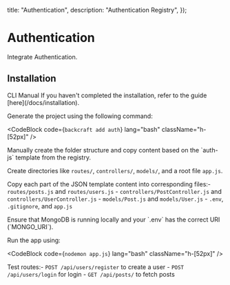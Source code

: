 
  title: "Authentication",
  description: "Authentication Registry",
});

# Authentication

Integrate Authentication.

## Installation

<Tabs defaultValue="cli">

<TabsList>
  <TabsTrigger value="cli">CLI</TabsTrigger>
  <TabsTrigger value="manual">Manual</TabsTrigger>
</TabsList>

<TabsContent value="cli">

<InstallationCli value="add auth" />

</TabsContent>

<TabsContent value="manual">

<Steps>

<Step>
  If you haven't completed the installation, refer to the guide [here](/docs/installation).
</Step>

<Step>Generate the project using the following command:</Step>

<CodeBlock code={`backcraft add auth`} lang="bash" className="h-[52px]" />

<Step>
  Manually create the folder structure and copy content based on the `auth-js` template from the
  registry.
</Step>

<Step>Create directories like `routes/`, `controllers/`, `models/`, and a root file `app.js`.</Step>

<Step>Copy each part of the JSON template content into corresponding files:</Step>-
`routes/posts.js` and `routes/users.js` - `controllers/PostController.js` and
`controllers/UserController.js` - `models/Post.js` and `models/User.js` - `.env`, `.gitignore`, and
`app.js`

<Step>
  Ensure that MongoDB is running locally and your `.env` has the correct URI (`MONGO_URI`).
</Step>

<Step>Run the app using:</Step>

<CodeBlock code={`nodemon app.js`} lang="bash" className="h-[52px]" />

<Step>Test routes:</Step>- `POST /api/users/register` to create a user - `POST /api/users/login` for
login - `GET /api/posts/` to fetch posts

</Steps>

</TabsContent>

</Tabs>

<PrevNextBtn current="auth" />
